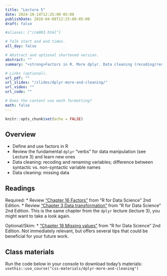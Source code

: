 ```yaml
---
title: "Lecture 5"
date: 2024-10-14T12:25:00-05:00
publishDate: 2019-04-08T12:25:00-05:00
draft: false

#aliases: ["/cm003.html"]

# Talk start and end times.
all_day: false

# Abstract and optional shortened version.
abstract: ""
summary: "<strong>Factors in R. More dplyr. Data cleaning (recoding/renaming variables; missing data).</strong>"

# Links (optional).
url_pdf: ""
url_slides: "/slides/dplyr-more-and-cleaning/"
url_video: ""
url_code: ""

# Does the content use math formatting?
math: false
---
```


```r
knitr::opts_chunk$set(echo = FALSE)
```


## Overview

* Define and use factors in R
* Review the fundamental `dplyr` "verbs" for data manipulation (see Lecture 3) and learn new ones
* Data cleaning: recoding and renaming variables; difference between syntactic vs. non-syntactic variable names
* Data cleaning: missing data


## Readings

Required:
* Review ["Chapter 16 Factors"](https://r4ds.hadley.nz/factors) from "R for Data Science" 2nd Edition. 
* Review ["Chapter 3 Data transformation"](https://r4ds.hadley.nz/data-transform) from "R for Data Science" 2nd Edition. This is the same chapter from the `dplyr` lecture (lecture 3), you might want to take a look again.

Optional/Skim:
* ["Chapter 18 Missing values"](https://r4ds.hadley.nz/missing-values.html) from "R for Data Science" 2nd Edition. Not immediately relevant, but offers several tips that could be beneficial for your future work.


## Class materials

<!--
In-class materials (exercises and code) will be posted here shortly before class.
-->

Run the code below in your console to download today’s materials: `usethis::use_course("css-materials/dplyr-more-and-cleaning")`